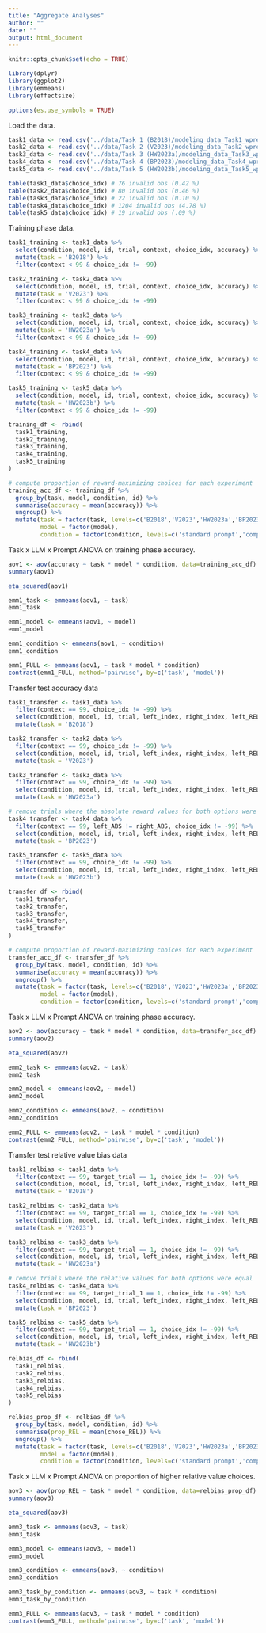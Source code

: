 ```yaml
---
title: "Aggregate Analyses"
author: ""
date: ""
output: html_document
---
```


```r
knitr::opts_chunk$set(echo = TRUE)
```

```r
library(dplyr)
library(ggplot2)
library(emmeans)
library(effectsize)

options(es.use_symbols = TRUE)
```
Load the data.

```r
task1_data <- read.csv('../data/Task 1 (B2018)/modeling_data_Task1_wpreds.csv')
task2_data <- read.csv('../data/Task 2 (V2023)/modeling_data_Task2_wpreds.csv')
task3_data <- read.csv('../data/Task 3 (HW2023a)/modeling_data_Task3_wpreds.csv')
task4_data <- read.csv('../data/Task 4 (BP2023)/modeling_data_Task4_wpreds.csv')
task5_data <- read.csv('../data/Task 5 (HW2023b)/modeling_data_Task5_wpreds.csv')
```

```r
table(task1_data$choice_idx) # 76 invalid obs (0.42 %)
table(task2_data$choice_idx) # 80 invalid obs (0.46 %)
table(task3_data$choice_idx) # 22 invalid obs (0.10 %)
table(task4_data$choice_idx) # 1204 invalid obs (4.78 %)
table(task5_data$choice_idx) # 19 invalid obs (.09 %)
```
Training phase data.

```r

task1_training <- task1_data %>%
  select(condition, model, id, trial, context, choice_idx, accuracy) %>%
  mutate(task = 'B2018') %>%
  filter(context < 99 & choice_idx != -99) 

task2_training <- task2_data %>%
  select(condition, model, id, trial, context, choice_idx, accuracy) %>%
  mutate(task = 'V2023') %>%
  filter(context < 99 & choice_idx != -99) 

task3_training <- task3_data %>%
  select(condition, model, id, trial, context, choice_idx, accuracy) %>%
  mutate(task = 'HW2023a') %>%
  filter(context < 99 & choice_idx != -99) 

task4_training <- task4_data %>%
  select(condition, model, id, trial, context, choice_idx, accuracy) %>%
  mutate(task = 'BP2023') %>%
  filter(context < 99 & choice_idx != -99) 

task5_training <- task5_data %>%
  select(condition, model, id, trial, context, choice_idx, accuracy) %>%
  mutate(task = 'HW2023b') %>%
  filter(context < 99 & choice_idx != -99) 

training_df <- rbind(
  task1_training,
  task2_training,
  task3_training, 
  task4_training,
  task5_training
)

# compute proportion of reward-maximizing choices for each experiment
training_acc_df <- training_df %>%
  group_by(task, model, condition, id) %>%
  summarise(accuracy = mean(accuracy)) %>%
  ungroup() %>%
  mutate(task = factor(task, levels=c('B2018','V2023','HW2023a','BP2023','HW2023b')),
         model = factor(model),
         condition = factor(condition, levels=c('standard prompt','comparisons prompt')))

```

Task x LLM x Prompt ANOVA on training phase accuracy.

```r

aov1 <- aov(accuracy ~ task * model * condition, data=training_acc_df)
summary(aov1)

eta_squared(aov1)

emm1_task <- emmeans(aov1, ~ task)
emm1_task

emm1_model <- emmeans(aov1, ~ model)
emm1_model

emm1_condition <- emmeans(aov1, ~ condition)
emm1_condition

emm1_FULL <- emmeans(aov1, ~ task * model * condition)
contrast(emm1_FULL, method='pairwise', by=c('task', 'model'))

```

Transfer test accuracy data

```r

task1_transfer <- task1_data %>%
  filter(context == 99, choice_idx != -99) %>%
  select(condition, model, id, trial, left_index, right_index, left_REL, right_REL, choice_idx, accuracy) %>%
  mutate(task = 'B2018')

task2_transfer <- task2_data %>%
  filter(context == 99, choice_idx != -99) %>%
  select(condition, model, id, trial, left_index, right_index, left_REL, right_REL, choice_idx, accuracy) %>%
  mutate(task = 'V2023')

task3_transfer <- task3_data %>%
  filter(context == 99, choice_idx != -99) %>%
  select(condition, model, id, trial, left_index, right_index, left_REL, right_REL, choice_idx, accuracy) %>%
  mutate(task = 'HW2023a')

# remove trials where the absolute reward values for both options were equal
task4_transfer <- task4_data %>%
  filter(context == 99, left_ABS != right_ABS, choice_idx != -99) %>%
  select(condition, model, id, trial, left_index, right_index, left_REL, right_REL, choice_idx, accuracy) %>%
  mutate(task = 'BP2023')

task5_transfer <- task5_data %>%
  filter(context == 99, choice_idx != -99) %>%
  select(condition, model, id, trial, left_index, right_index, left_REL, right_REL, choice_idx, accuracy) %>%
  mutate(task = 'HW2023b')

transfer_df <- rbind(
  task1_transfer,
  task2_transfer,
  task3_transfer, 
  task4_transfer,
  task5_transfer
)

# compute proportion of reward-maximizing choices for each experiment
transfer_acc_df <- transfer_df %>%
  group_by(task, model, condition, id) %>%
  summarise(accuracy = mean(accuracy)) %>%
  ungroup() %>%
  mutate(task = factor(task, levels=c('B2018','V2023','HW2023a','BP2023','HW2023b')),
         model = factor(model),
         condition = factor(condition, levels=c('standard prompt','comparisons prompt')))

```

Task x LLM x Prompt ANOVA on training phase accuracy.

```r
aov2 <- aov(accuracy ~ task * model * condition, data=transfer_acc_df)
summary(aov2)

eta_squared(aov2)

emm2_task <- emmeans(aov2, ~ task)
emm2_task

emm2_model <- emmeans(aov2, ~ model)
emm2_model

emm2_condition <- emmeans(aov2, ~ condition)
emm2_condition

emm2_FULL <- emmeans(aov2, ~ task * model * condition)
contrast(emm2_FULL, method='pairwise', by=c('task', 'model'))
```

Transfer test relative value bias data

```r

task1_relbias <- task1_data %>%
  filter(context == 99, target_trial == 1, choice_idx != -99) %>%
  select(condition, model, id, trial, left_index, right_index, left_REL, right_REL, choice_idx, accuracy, chose_REL) %>%
  mutate(task = 'B2018')

task2_relbias <- task2_data %>%
  filter(context == 99, target_trial == 1, choice_idx != -99) %>%
  select(condition, model, id, trial, left_index, right_index, left_REL, right_REL, choice_idx, accuracy, chose_REL) %>%
  mutate(task = 'V2023')

task3_relbias <- task3_data %>%
  filter(context == 99, target_trial == 1, choice_idx != -99) %>%
  select(condition, model, id, trial, left_index, right_index, left_REL, right_REL, choice_idx, accuracy, chose_REL) %>%
  mutate(task = 'HW2023a')

# remove trials where the relative values for both options were equal
task4_relbias <- task4_data %>%
  filter(context == 99, target_trial_1 == 1, choice_idx != -99) %>%
  select(condition, model, id, trial, left_index, right_index, left_REL, right_REL, choice_idx, accuracy, chose_REL) %>%
  mutate(task = 'BP2023')

task5_relbias <- task5_data %>%
  filter(context == 99, target_trial == 1, choice_idx != -99) %>%
  select(condition, model, id, trial, left_index, right_index, left_REL, right_REL, choice_idx, accuracy, chose_REL) %>%
  mutate(task = 'HW2023b')

relbias_df <- rbind(
  task1_relbias,
  task2_relbias,
  task3_relbias, 
  task4_relbias,
  task5_relbias
)

relbias_prop_df <- relbias_df %>%
  group_by(task, model, condition, id) %>%
  summarise(prop_REL = mean(chose_REL)) %>%
  ungroup() %>%
  mutate(task = factor(task, levels=c('B2018','V2023','HW2023a','BP2023','HW2023b')),
         model = factor(model),
         condition = factor(condition, levels=c('standard prompt','comparisons prompt')))

```

Task x LLM x Prompt ANOVA on proportion of higher relative value choices.

```r
aov3 <- aov(prop_REL ~ task * model * condition, data=relbias_prop_df)
summary(aov3)

eta_squared(aov3)

emm3_task <- emmeans(aov3, ~ task)
emm3_task

emm3_model <- emmeans(aov3, ~ model)
emm3_model

emm3_condition <- emmeans(aov3, ~ condition)
emm3_condition

emm3_task_by_condition <- emmeans(aov3, ~ task * condition)
emm3_task_by_condition

emm3_FULL <- emmeans(aov3, ~ task * model * condition)
contrast(emm3_FULL, method='pairwise', by=c('task', 'model'))
```


